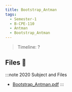 ```yaml
---
title: Bootstrap_Antman
tags:
  - Semester-1
  - B-CPE-110
  - Antman
  - Bootstrap_Antman
---
```

> Timeline: ?


## Files 📂

:::note 2020 Subject and Files
- [Bootstrap_Antman.pdf](https://github.com/Studio-17/Epitech-Subjects/raw/main/Semester-1/B-CPE-110/Antman/Bootstrap_Antman/Bootstrap_Antman.pdf)
:::
